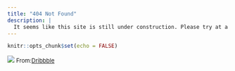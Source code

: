 ```yaml
---
title: "404 Not Found"
description: |
  It seems like this site is still under construction. Please try at a different time...
---
```


```r
knitr::opts_chunk$set(echo = FALSE)


```

![](pictures/Under construction_.gif)
<span style="font-size: small;">From:[Dribbble](https://www.pinterest.ch/pin/176977460341776988/)</span>
